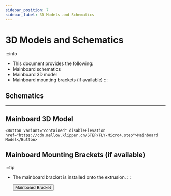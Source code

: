 ```yaml
---
sidebar_position: 7
sidebar_label: 3D Models and Schematics
---
```


# 3D Models and Schematics

:::info
* This document provides the following:
* Mainboard schematics
* Mainboard 3D model
* Mainboard mounting brackets (if available)
:::

## Schematics

<PdfView file="https://cdn.mellow.klipper.cn/SCH-PDF/FLY-Micro4.pdf"/>

----

## Mainboard 3D Model

    <Button variant="contained" disableElevation href="https://cdn.mellow.klipper.cn/STEP/FLY-Micro4.step">Mainboard Model</Button>

## Mainboard Mounting Brackets (if available)

:::tip
* The mainboard bracket is installed onto the extrusion.
:::

    <Button variant="contained" disableElevation href="https://www.printables.com/model/1014871-mellow-fly-micro4-extrusion-mount">Mainboard Bracket</Button>
